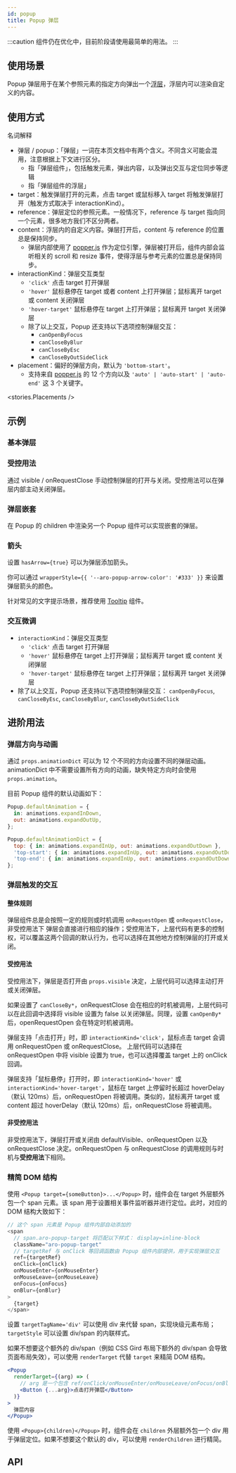 ```yaml
---
id: popup
title: Popup 弹层
---
```



:::caution
组件仍在优化中，目前阶段请使用最简单的用法。
:::

## 使用场景

Popup 弹层用于在某个参照元素的指定方向弹出一个[浮层](overlay)，浮层内可以渲染自定义的内容。

## 使用方式

名词解释

- 弹层 / popup：「弹层」一词在本页文档中有两个含义。不同含义可能会混用，注意根据上下文进行区分。
  - 指「弹层组件」，包括触发元素，弹出内容，以及弹出交互与定位同步等逻辑
  - 指「弹层组件的浮层」
- target：触发弹层打开的元素，点击 target 或鼠标移入 target 将触发弹层打开（触发方式取决于 interactionKind）。
- reference：弹层定位的参照元素。一般情况下，reference 与 target 指向同一个元素，很多地方我们不区分两者。
- content：浮层内的自定义内容。弹层打开后，content 与 reference 的位置总是保持同步。
  - 弹层内部使用了 [popper.js](https://popper.js.org/) 作为定位引擎，弹层被打开后，组件内部会监听相关的 scroll 和 resize 事件，使得浮层与参考元素的位置总是保持同步。
- interactionKind：弹层交互类型
  - `'click'` 点击 target 打开弹层
  - `'hover'` 鼠标悬停在 target 或者 content 上打开弹层；鼠标离开 target 或 content 关闭弹层
  - `'hover-target'` 鼠标悬停在 target 上打开弹层；鼠标离开 target 关闭弹层
  - 除了以上交互，Popup 还支持以下选项控制弹层交互：
    - `canOpenByFocus`
    - `canCloseByBlur`
    - `canCloseByEsc`
    - `canCloseByOutSideClick`
- placement：偏好的弹层方向，默认为 `'bottom-start'`。
  - 支持来自 [popper.js](https://popper.js.org/docs/v2/constructors/#options) 的 12 个方向以及 `'auto' | 'auto-start' | 'auto-end'` 这 3 个关键字。

<stories.Placements />

## 示例

### 基本弹层

<Story fn={stories.Basic} />

### 受控用法

通过 visible / onRequestClose 手动控制弹层的打开与关闭。受控用法可以在弹层内部主动关闭弹层。

<Story fn={stories.Controlled} />

### 弹层嵌套

在 Popup 的 children 中渲染另一个 Popup 组件可以实现嵌套的弹层。

<Story fn={stories.Nested} />

### 箭头

设置 `hasArrow={true}` 可以为弹层添加箭头。

你可以通过 `wrapperStyle={{ '--aro-popup-arrow-color': '#333' }}` 来设置弹层箭头的颜色。

针对常见的文字提示场景，推荐使用 [Tooltip](tooltip) 组件。

<Story fn={stories.Arrow} />

### 交互微调

- `interactionKind`：弹层交互类型
  - `'click'` 点击 target 打开弹层
  - `'hover'` 鼠标悬停在 target 上打开弹层；鼠标离开 target 或 content 关闭弹层
  - `'hover-target'` 鼠标悬停在 target 上打开弹层；鼠标离开 target 关闭弹层
- 除了以上交互，Popup 还支持以下选项控制弹层交互： `canOpenByFocus`, `canCloseByEsc`, `canCloseByBlur`, `canCloseByOutSideClick`

<Story fn={stories.InteractionKind} />

## 进阶用法

### 弹层方向与动画

通过 `props.animationDict` 可以为 12 个不同的方向设置不同的弹层动画。 animationDict 中不需要设置所有方向的动画，缺失特定方向时会使用 `props.animation`。

目前 Popup 组件的默认动画如下：

```js
Popup.defaultAnimation = {
  in: animations.expandInDown,
  out: animations.expandOutUp,
};

Popup.defaultAnimationDict = {
  top: { in: animations.expandInUp, out: animations.expandOutDown },
  'top-start': { in: animations.expandInUp, out: animations.expandOutDown },
  'top-end': { in: animations.expandInUp, out: animations.expandOutDown },
};
```

### 弹层触发的交互

#### 整体规则

弹层组件总是会按照一定的规则或时机调用 `onRequestOpen` 或 `onRequestClose`，非受控用法下 弹层会直接进行相应的操作；受控用法下，上层代码有更多的控制权，可以覆盖这两个回调的默认行为，也可以选择在其他地方控制弹层的打开或关闭。

#### 受控用法

受控用法下，弹层是否打开由 `props.visible` 决定，上层代码可以选择主动打开或关闭弹层。

如果设置了 `canCloseBy*`，onRequestClose 会在相应的时机被调用，上层代码可以在此回调中选择将 visible 设置为 false 以关闭弹层。同理，设置 `canOpenBy*` 后，openRequestOpen 会在特定时机被调用。

弹层支持「点击打开」时，即 `interactionKind='click'`，鼠标点击 target 会调用 onRequestOpen 或 onRequestClose。 上层代码可以选择在 onRequestOpen 中将 visible 设置为 true，也可以选择覆盖 target 上的 onClick 回调。

弹层支持「鼠标悬停」打开时，即 `interactionKind='hover'` 或 `interactionKind='hover-target'`，鼠标在 target 上停留时长超过 hoverDelay（默认 120ms）后，onRequestOpen 将被调用。类似的，鼠标离开 target 或 content 超过 hoverDelay（默认 120ms）后，onRequestClose 将被调用。

#### 非受控用法

非受控用法下，弹层打开或关闭由 defaultVisible、onRequestOpen 以及 onRequestClose 决定。onRequestOpen 与 onRequestClose 的调用规则与时机与**受控用法**下相同。

### 精简 DOM 结构

使用 `<Popup target={someButton}>...</Popup>` 时，组件会在 target 外层额外包一个 span 元素。该 span 用于设置相关事件监听器并进行定位。此时，对应的 DOM 结构大致如下：

```js
// 这个 span 元素是 Popup 组件内部自动添加的
<span
  // span.aro-popup-target 将匹配以下样式： display=inline-block
  className="aro-popup-target"
  // targetRef 与 onClick 等回调函数由 Popup 组件内部提供，用于实现弹层交互
  ref={targetRef}
  onClick={onClick}
  onMouseEnter={onMouseEnter}
  onMouseLeave={onMouseLeave}
  onFocus={onFocus}
  onBlur={onBlur}
>
  {target}
</span>
```

设置 `targetTagName='div'` 可以使用 div 来代替 span，实现块级元素布局；`targetStyle` 可以设置 div/span 的内联样式。

如果不想要这个额外的 div/span（例如 CSS Gird 布局下额外的 div/span 会导致页面布局失效），可以使用 `renderTarget` 代替 `target` 来精简 DOM 结构。

```jsx
<Popup
  renderTarget={(arg) => (
    // arg 是一个包含 ref/onClick/onMouseEnter/onMouseLeave/onFocus/onBlur 字段的对象
    <Button {...arg}>点击打开弹层</Button>
  )}
>
  弹层内容
</Popup>
```

使用 `<Popup>{children}</Popup>` 时，组件会在 `children` 外层额外包一个 div 用于弹层定位。如果不想要这个默认的 div，可以使用 `renderChildren` 进行精简。

## API

<PropsTable component={Popup} />
